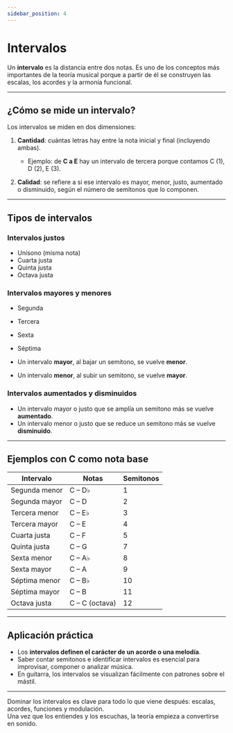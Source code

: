 ```yaml
---
sidebar_position: 4
---
```


# Intervalos

Un **intervalo** es la distancia entre dos notas. Es uno de los conceptos más importantes de la teoría musical porque a partir de él se construyen las escalas, los acordes y la armonía funcional.

---

## ¿Cómo se mide un intervalo?

Los intervalos se miden en dos dimensiones:

1. **Cantidad**: cuántas letras hay entre la nota inicial y final (incluyendo ambas).

   - Ejemplo: de **C a E** hay un intervalo de tercera porque contamos C (1), D (2), E (3).

2. **Calidad**: se refiere a si ese intervalo es mayor, menor, justo, aumentado o disminuido, según el número de semitonos que lo componen.

---

## Tipos de intervalos

### Intervalos justos

- Unísono (misma nota)
- Cuarta justa
- Quinta justa
- Octava justa

### Intervalos mayores y menores

- Segunda
- Tercera
- Sexta
- Séptima

- Un intervalo **mayor**, al bajar un semitono, se vuelve **menor**.
- Un intervalo **menor**, al subir un semitono, se vuelve **mayor**.

### Intervalos aumentados y disminuidos

- Un intervalo mayor o justo que se amplía un semitono más se vuelve **aumentado**.
- Un intervalo menor o justo que se reduce un semitono más se vuelve **disminuido**.

---

## Ejemplos con C como nota base

| Intervalo     | Notas          | Semitonos |
| ------------- | -------------- | --------- |
| Segunda menor | C – D♭         | 1         |
| Segunda mayor | C – D          | 2         |
| Tercera menor | C – E♭         | 3         |
| Tercera mayor | C – E          | 4         |
| Cuarta justa  | C – F          | 5         |
| Quinta justa  | C – G          | 7         |
| Sexta menor   | C – A♭         | 8         |
| Sexta mayor   | C – A          | 9         |
| Séptima menor | C – B♭         | 10        |
| Séptima mayor | C – B          | 11        |
| Octava justa  | C – C (octava) | 12        |

---

## Aplicación práctica

- Los **intervalos definen el carácter de un acorde o una melodía**.
- Saber contar semitonos e identificar intervalos es esencial para improvisar, componer o analizar música.
- En guitarra, los intervalos se visualizan fácilmente con patrones sobre el mástil.

---

Dominar los intervalos es clave para todo lo que viene después: escalas, acordes, funciones y modulación.  
Una vez que los entiendes y los escuchas, la teoría empieza a convertirse en sonido.

<DonateButton />
<Comments />
